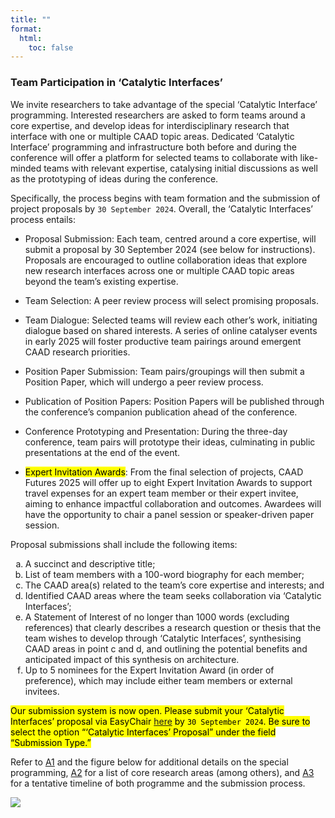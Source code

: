 ```yaml
---
title: ""
format:
  html:
    toc: false
---
```

 
### Team Participation in ‘Catalytic Interfaces’
 
We invite researchers to take advantage of the special ‘Catalytic Interface’ programming. Interested researchers are asked to form teams around a core expertise, and develop ideas for interdisciplinary research that interface with one or multiple CAAD topic areas. Dedicated ‘Catalytic Interface’ programming and infrastructure both before and during the conference will offer a platform for selected teams to collaborate with like-minded teams with relevant expertise, catalysing initial discussions as well as the prototyping of ideas during the conference. 
 
Specifically, the process begins with team formation and the submission of project proposals by `30 September 2024`. Overall, the ‘Catalytic Interfaces’ process entails: 
 
- Proposal Submission: Each team, centred around a core expertise, will submit a proposal by 30 September 2024 (see below for instructions).  Proposals are encouraged to outline collaboration ideas that explore new research interfaces across one or multiple CAAD topic areas beyond the team’s existing expertise. 
 
- Team Selection: A peer review process will select promising proposals. 
 
- Team Dialogue:  Selected teams will review each other’s work, initiating dialogue based on shared interests. A series of online catalyser events in early 2025 will foster productive team pairings around emergent CAAD research priorities.  
 
- Position Paper Submission: Team pairs/groupings will then submit a Position Paper, which will undergo a peer review process.   
 
- Publication of Position Papers: Position Papers will be published through the conference’s companion publication ahead of the conference. 
 
- Conference Prototyping and Presentation: During the three-day conference, team pairs will prototype their ideas, culminating in public presentations at the end of the event. 
 
- <mark>Expert Invitation Awards</mark>: From the final selection of projects, CAAD Futures 2025 will offer up to eight Expert Invitation Awards to support travel expenses for an expert team member or their expert invitee, aiming to enhance impactful collaboration and outcomes. Awardees will have the opportunity to chair a panel session or speaker-driven paper session. 
 
Proposal submissions shall include the following items: 

a. A succinct and descriptive title; 
b. List of team members with a 100-word biography for each member; 
c. The CAAD area(s) related to the team’s core expertise and interests; and 
d. Identified CAAD areas where the team seeks collaboration via ‘Catalytic Interfaces’; 
e. A Statement of Interest of no longer than 1000 words (excluding references) that clearly describes a research question or thesis that the team wishes to develop through ‘Catalytic Interfaces’, synthesising CAAD areas in point c and d, and outlining the potential benefits and anticipated impact of this synthesis on architecture. 
f. Up to 5 nominees for the Expert Invitation Award (in order of preference), which may include either team members or external invitees.
 
<mark>Our submission system is now open.  Please submit your ‘Catalytic Interfaces’ proposal via EasyChair [here](https://easychair.org/conferences/?conf=caadfutures2025) by `30 September 2024`.  Be sure to select the option “‘Catalytic Interfaces’ Proposal” under the field “Submission Type.” </mark>
 
Refer to [A1](conference_theme.qmd) and the figure below for additional details on the special programming, [A2](topics.qmd) for a list of core research areas (among others), and [A3](20240809_Timeline_WIP.pdf) for a tentative timeline of both programme and the submission process. 
 
![](catalytic.png)